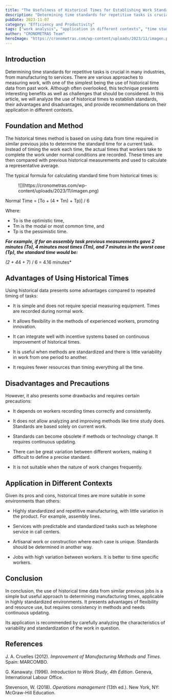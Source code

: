 ```yaml
---
title: "The Usefulness of Historical Times for Establishing Work Standards"
description: "Determining time standards for repetitive tasks is crucial in many industries, from manufacturing to services. There are various approaches to measuring work, with one of the simplest being the use of historical time data from past work."
pubDate: 2023-11-07
category: "Efficiency and Productivity"
tags: ["work analysis", "application in different contexts", "time study", "historical data", "disadvantages of historical times", "time standards", "time study", "work study", "manufacturing", "standardized manufacturing", "work measurement", "continuous improvement", "improvement of manufacturing methods and times", "historical times method", "operations management", "services", "services with standardized tasks", "repetitive tasks", "historical times", "artisanal work", "jobs with high variation between workers", "advantages of historical times"]
author: "CRONOMETRAS Team"
heroImage: "https://cronometras.com/wp-content/uploads/2023/11/imagen.png"
---
```


## Introduction

Determining time standards for repetitive tasks is crucial in many industries, from manufacturing to services. There are various approaches to measuring work, with one of the simplest being the use of historical time data from past work. Although often overlooked, this technique presents interesting benefits as well as challenges that should be considered. In this article, we will analyze the use of historical times to establish standards, their advantages and disadvantages, and provide recommendations on their application in different contexts.

## Foundation and Method

The historical times method is based on using data from time required in similar previous jobs to determine the standard time for a current task. Instead of timing the work each time, the actual times that workers take to complete the work under normal conditions are recorded. These times are then compared with previous historical measurements and used to calculate a representative average.

The typical formula for calculating standard time from historical times is:

<figure>![](https://cronometras.com/wp-content/uploads/2023/11/imagen.png)</figure>

Normal Time = [To + (4 * Tm) + Tp)] / 6

Where:

- To is the optimistic time,
- Tm is the modal or most common time, and
- Tp is the pessimistic time.

***For example, if for an assembly task previous measurements gave 2 minutes (To), 4 minutes most times (Tm), and 7 minutes in the worst case (Tp), the standard time would be:***

*(2 + 4*4 + 7) / 6 = 4.16 minutes*

## Advantages of Using Historical Times

Using historical data presents some advantages compared to repeated timing of tasks:

- It is simple and does not require special measuring equipment. Times are recorded during normal work.

- It allows flexibility in the methods of experienced workers, promoting innovation.

- It can integrate well with incentive systems based on continuous improvement of historical times.

- It is useful when methods are standardized and there is little variability in work from one period to another.

- It requires fewer resources than timing everything all the time.

## Disadvantages and Precautions

However, it also presents some drawbacks and requires certain precautions:

- It depends on workers recording times correctly and consistently.

- It does not allow analyzing and improving methods like time study does. Standards are based solely on current work.

- Standards can become obsolete if methods or technology change. It requires continuous updating.

- There can be great variation between different workers, making it difficult to define a precise standard.

- It is not suitable when the nature of work changes frequently.

## Application in Different Contexts

Given its pros and cons, historical times are more suitable in some environments than others:

- Highly standardized and repetitive manufacturing, with little variation in the product. For example, assembly lines.

- Services with predictable and standardized tasks such as telephone service in call centers.

- Artisanal work or construction where each case is unique. Standards should be determined in another way.

- Jobs with high variation between workers. It is better to time specific workers.

## Conclusion

In conclusion, the use of historical time data from similar previous jobs is a simple but useful approach to determining manufacturing times, applicable in highly standardized environments. It presents advantages of flexibility and resource use, but requires consistency in methods and needs continuous updating.

Its application is recommended by carefully analyzing the characteristics of variability and standardization of the work in question.

## References

J. A. Cruelles (2012). *Improvement of Manufacturing Methods and Times*. Spain: MARCOMBO.

G. Kanawaty. (1996). *Introduction to Work Study*, *4th Edition*. Geneva, International Labour Office.

Stevenson, W. (2018). *Operations management* (13th ed.). New York, NY: McGraw-Hill Education.
